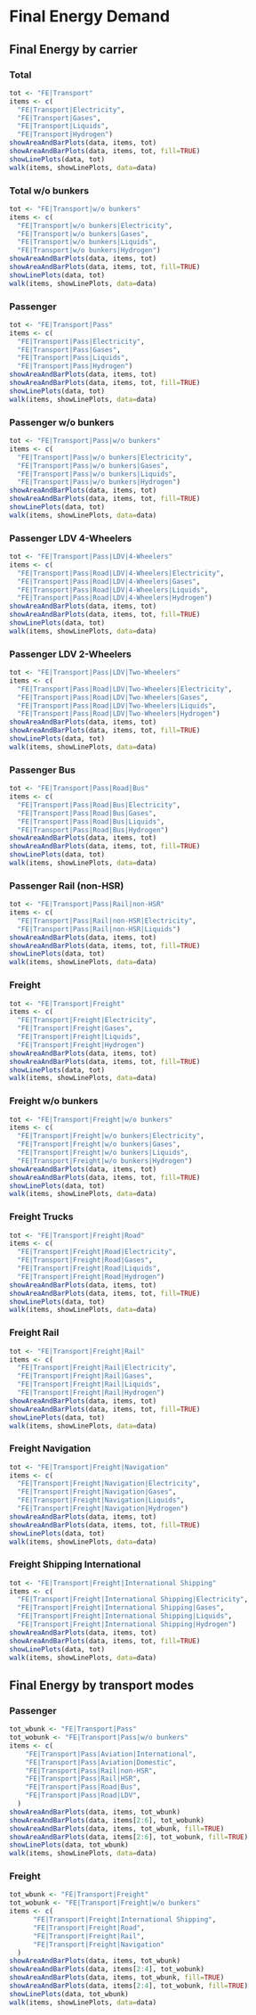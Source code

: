 # Final Energy Demand


## Final Energy by carrier

### Total
```r
tot <- "FE|Transport"
items <- c(
  "FE|Transport|Electricity",
  "FE|Transport|Gases",
  "FE|Transport|Liquids",
  "FE|Transport|Hydrogen")
showAreaAndBarPlots(data, items, tot)
showAreaAndBarPlots(data, items, tot, fill=TRUE)
showLinePlots(data, tot)
walk(items, showLinePlots, data=data)
```

### Total w/o bunkers
```r
tot <- "FE|Transport|w/o bunkers"
items <- c(
  "FE|Transport|w/o bunkers|Electricity",
  "FE|Transport|w/o bunkers|Gases",
  "FE|Transport|w/o bunkers|Liquids",
  "FE|Transport|w/o bunkers|Hydrogen")
showAreaAndBarPlots(data, items, tot)
showAreaAndBarPlots(data, items, tot, fill=TRUE)
showLinePlots(data, tot)
walk(items, showLinePlots, data=data)
```

### Passenger
```r
tot <- "FE|Transport|Pass"
items <- c(
  "FE|Transport|Pass|Electricity",
  "FE|Transport|Pass|Gases",
  "FE|Transport|Pass|Liquids",
  "FE|Transport|Pass|Hydrogen")
showAreaAndBarPlots(data, items, tot)
showAreaAndBarPlots(data, items, tot, fill=TRUE)
showLinePlots(data, tot)
walk(items, showLinePlots, data=data)
```

### Passenger w/o bunkers
```r
tot <- "FE|Transport|Pass|w/o bunkers"
items <- c(
  "FE|Transport|Pass|w/o bunkers|Electricity",
  "FE|Transport|Pass|w/o bunkers|Gases",
  "FE|Transport|Pass|w/o bunkers|Liquids",
  "FE|Transport|Pass|w/o bunkers|Hydrogen")
showAreaAndBarPlots(data, items, tot)
showAreaAndBarPlots(data, items, tot, fill=TRUE)
showLinePlots(data, tot)
walk(items, showLinePlots, data=data)
```

### Passenger LDV 4-Wheelers
```r
tot <- "FE|Transport|Pass|LDV|4-Wheelers"
items <- c(
  "FE|Transport|Pass|Road|LDV|4-Wheelers|Electricity",
  "FE|Transport|Pass|Road|LDV|4-Wheelers|Gases",
  "FE|Transport|Pass|Road|LDV|4-Wheelers|Liquids",
  "FE|Transport|Pass|Road|LDV|4-Wheelers|Hydrogen")
showAreaAndBarPlots(data, items, tot)
showAreaAndBarPlots(data, items, tot, fill=TRUE)
showLinePlots(data, tot)
walk(items, showLinePlots, data=data)
```

### Passenger LDV 2-Wheelers
```r
tot <- "FE|Transport|Pass|LDV|Two-Wheelers"
items <- c(
  "FE|Transport|Pass|Road|LDV|Two-Wheelers|Electricity",
  "FE|Transport|Pass|Road|LDV|Two-Wheelers|Gases",
  "FE|Transport|Pass|Road|LDV|Two-Wheelers|Liquids",
  "FE|Transport|Pass|Road|LDV|Two-Wheelers|Hydrogen")
showAreaAndBarPlots(data, items, tot)
showAreaAndBarPlots(data, items, tot, fill=TRUE)
showLinePlots(data, tot)
walk(items, showLinePlots, data=data)
```

### Passenger Bus
```r
tot <- "FE|Transport|Pass|Road|Bus"
items <- c(
  "FE|Transport|Pass|Road|Bus|Electricity",
  "FE|Transport|Pass|Road|Bus|Gases",
  "FE|Transport|Pass|Road|Bus|Liquids",
  "FE|Transport|Pass|Road|Bus|Hydrogen")
showAreaAndBarPlots(data, items, tot)
showAreaAndBarPlots(data, items, tot, fill=TRUE)
showLinePlots(data, tot)
walk(items, showLinePlots, data=data)
```

### Passenger Rail (non-HSR)
```r
tot <- "FE|Transport|Pass|Rail|non-HSR"
items <- c(
  "FE|Transport|Pass|Rail|non-HSR|Electricity",
  "FE|Transport|Pass|Rail|non-HSR|Liquids")
showAreaAndBarPlots(data, items, tot)
showAreaAndBarPlots(data, items, tot, fill=TRUE)
showLinePlots(data, tot)
walk(items, showLinePlots, data=data)
```

### Freight
```r
tot <- "FE|Transport|Freight"
items <- c(
  "FE|Transport|Freight|Electricity",
  "FE|Transport|Freight|Gases",
  "FE|Transport|Freight|Liquids",
  "FE|Transport|Freight|Hydrogen")
showAreaAndBarPlots(data, items, tot)
showAreaAndBarPlots(data, items, tot, fill=TRUE)
showLinePlots(data, tot)
walk(items, showLinePlots, data=data)
```

### Freight w/o bunkers
```r
tot <- "FE|Transport|Freight|w/o bunkers"
items <- c(
  "FE|Transport|Freight|w/o bunkers|Electricity",
  "FE|Transport|Freight|w/o bunkers|Gases",
  "FE|Transport|Freight|w/o bunkers|Liquids",
  "FE|Transport|Freight|w/o bunkers|Hydrogen")
showAreaAndBarPlots(data, items, tot)
showAreaAndBarPlots(data, items, tot, fill=TRUE)
showLinePlots(data, tot)
walk(items, showLinePlots, data=data)
```

### Freight Trucks
```r
tot <- "FE|Transport|Freight|Road"
items <- c(
  "FE|Transport|Freight|Road|Electricity",
  "FE|Transport|Freight|Road|Gases",
  "FE|Transport|Freight|Road|Liquids",
  "FE|Transport|Freight|Road|Hydrogen")
showAreaAndBarPlots(data, items, tot)
showAreaAndBarPlots(data, items, tot, fill=TRUE)
showLinePlots(data, tot)
walk(items, showLinePlots, data=data)
```

### Freight Rail 
```r
tot <- "FE|Transport|Freight|Rail"
items <- c(
  "FE|Transport|Freight|Rail|Electricity",
  "FE|Transport|Freight|Rail|Gases",
  "FE|Transport|Freight|Rail|Liquids",
  "FE|Transport|Freight|Rail|Hydrogen")
showAreaAndBarPlots(data, items, tot)
showAreaAndBarPlots(data, items, tot, fill=TRUE)
showLinePlots(data, tot)
walk(items, showLinePlots, data=data)
```

### Freight Navigation
```r
tot <- "FE|Transport|Freight|Navigation"
items <- c(
  "FE|Transport|Freight|Navigation|Electricity",
  "FE|Transport|Freight|Navigation|Gases",
  "FE|Transport|Freight|Navigation|Liquids",
  "FE|Transport|Freight|Navigation|Hydrogen")
showAreaAndBarPlots(data, items, tot)
showAreaAndBarPlots(data, items, tot, fill=TRUE)
showLinePlots(data, tot)
walk(items, showLinePlots, data=data)
```

### Freight Shipping International
```r
tot <- "FE|Transport|Freight|International Shipping"
items <- c(
  "FE|Transport|Freight|International Shipping|Electricity",
  "FE|Transport|Freight|International Shipping|Gases",
  "FE|Transport|Freight|International Shipping|Liquids",
  "FE|Transport|Freight|International Shipping|Hydrogen")
showAreaAndBarPlots(data, items, tot)
showAreaAndBarPlots(data, items, tot, fill=TRUE)
showLinePlots(data, tot)
walk(items, showLinePlots, data=data)
```

## Final Energy by transport modes

### Passenger
```r
tot_wbunk <- "FE|Transport|Pass"
tot_wobunk <- "FE|Transport|Pass|w/o bunkers"
items <- c(
    "FE|Transport|Pass|Aviation|International",
    "FE|Transport|Pass|Aviation|Domestic",
    "FE|Transport|Pass|Rail|non-HSR",
    "FE|Transport|Pass|Rail|HSR",
    "FE|Transport|Pass|Road|Bus",
    "FE|Transport|Pass|Road|LDV",
  )
showAreaAndBarPlots(data, items, tot_wbunk)
showAreaAndBarPlots(data, items[2:6], tot_wobunk)
showAreaAndBarPlots(data, items, tot_wbunk, fill=TRUE)
showAreaAndBarPlots(data, items[2:6], tot_wobunk, fill=TRUE)
showLinePlots(data, tot_wbunk)
walk(items, showLinePlots, data=data)
```

### Freight
```r
tot_wbunk <- "FE|Transport|Freight"
tot_wobunk <- "FE|Transport|Freight|w/o bunkers"
items <- c(
      "FE|Transport|Freight|International Shipping",
      "FE|Transport|Freight|Road",
      "FE|Transport|Freight|Rail",
      "FE|Transport|Freight|Navigation"
  )
showAreaAndBarPlots(data, items, tot_wbunk)
showAreaAndBarPlots(data, items[2:4], tot_wobunk)
showAreaAndBarPlots(data, items, tot_wbunk, fill=TRUE)
showAreaAndBarPlots(data, items[2:4], tot_wobunk, fill=TRUE)
showLinePlots(data, tot_wbunk)
walk(items, showLinePlots, data=data)
```
